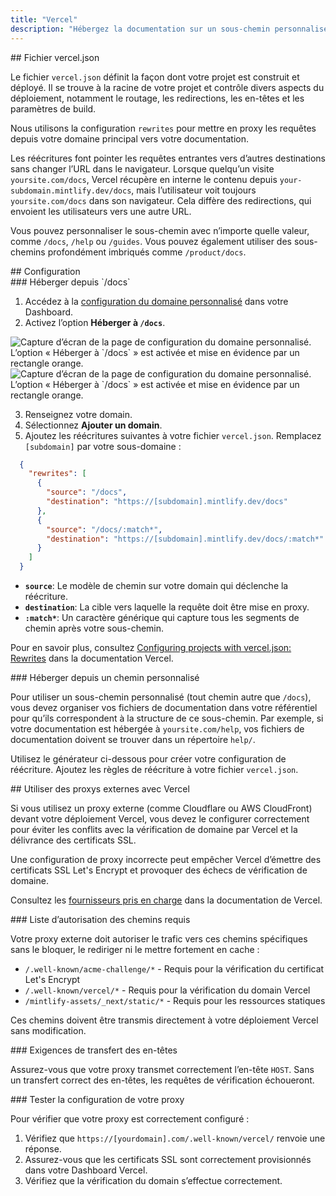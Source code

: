 ```yaml
---
title: "Vercel"
description: "Hébergez la documentation sur un sous-chemin personnalisé avec Vercel"
---
```



<div id="verceljson-file">
  ## Fichier vercel.json
</div>

Le fichier `vercel.json` définit la façon dont votre projet est construit et déployé. Il se trouve à la racine de votre projet et contrôle divers aspects du déploiement, notamment le routage, les redirections, les en-têtes et les paramètres de build.

Nous utilisons la configuration `rewrites` pour mettre en proxy les requêtes depuis votre domaine principal vers votre documentation.

Les réécritures font pointer les requêtes entrantes vers d’autres destinations sans changer l’URL dans le navigateur. Lorsque quelqu’un visite `yoursite.com/docs`, Vercel récupère en interne le contenu depuis `your-subdomain.mintlify.dev/docs`, mais l’utilisateur voit toujours `yoursite.com/docs` dans son navigateur. Cela diffère des redirections, qui envoient les utilisateurs vers une autre URL.

Vous pouvez personnaliser le sous-chemin avec n’importe quelle valeur, comme `/docs`, `/help` ou `/guides`. Vous pouvez également utiliser des sous-chemins profondément imbriqués comme `/product/docs`.

<div id="configuration">
  ## Configuration
</div>

<div id="host-from-docs">
  ### Héberger depuis `/docs`
</div>

1. Accédez à la [configuration du domaine personnalisé](https://dashboard.mintlify.com/settings/deployment/custom-domain) dans votre Dashboard.
2. Activez l’option **Héberger à `/docs`**.

<Frame>
  <img alt="Capture d’écran de la page de configuration du domaine personnalisé. L’option « Héberger à `/docs` » est activée et mise en évidence par un rectangle orange." src="/images/subpath/toggle-light.png" className="block dark:hidden" />

  <img alt="Capture d’écran de la page de configuration du domaine personnalisé. L’option « Héberger à `/docs` » est activée et mise en évidence par un rectangle orange." src="/images/subpath/toggle-dark.png" className="hidden dark:block" />
</Frame>

3. Renseignez votre domain.
4. Sélectionnez **Ajouter un domain**.
5. Ajoutez les réécritures suivantes à votre fichier `vercel.json`. Remplacez `[subdomain]` par votre sous-domaine :

```json
  {
    "rewrites": [
      {
        "source": "/docs",
        "destination": "https://[subdomain].mintlify.dev/docs"
      },
      {
        "source": "/docs/:match*",
        "destination": "https://[subdomain].mintlify.dev/docs/:match*"
      }
    ]
  }
```

* **`source`**: Le modèle de chemin sur votre domain qui déclenche la réécriture.
* **`destination`**: La cible vers laquelle la requête doit être mise en proxy.
* **`:match*`**: Un caractère générique qui capture tous les segments de chemin après votre sous-chemin.

Pour en savoir plus, consultez [Configuring projects with vercel.json: Rewrites](https://vercel.com/docs/projects/project-configuration#rewrites) dans la documentation Vercel.

<div id="host-from-custom-path">
  ### Héberger depuis un chemin personnalisé
</div>

Pour utiliser un sous-chemin personnalisé (tout chemin autre que `/docs`), vous devez organiser vos fichiers de documentation dans votre référentiel pour qu’ils correspondent à la structure de ce sous-chemin. Par exemple, si votre documentation est hébergée à `yoursite.com/help`, vos fichiers de documentation doivent se trouver dans un répertoire `help/`.

Utilisez le générateur ci-dessous pour créer votre configuration de réécriture. Ajoutez les règles de réécriture à votre fichier `vercel.json`.

<VercelJsonGenerator />

<div id="using-external-proxies-with-vercel">
  ## Utiliser des proxys externes avec Vercel
</div>

Si vous utilisez un proxy externe (comme Cloudflare ou AWS CloudFront) devant votre déploiement Vercel, vous devez le configurer correctement pour éviter les conflits avec la vérification de domaine par Vercel et la délivrance des certificats SSL.

Une configuration de proxy incorrecte peut empêcher Vercel d’émettre des certificats SSL Let's Encrypt et provoquer des échecs de vérification de domaine.

Consultez les [fournisseurs pris en charge](https://vercel.com/guides/how-to-setup-verified-proxy#supported-providers-verified-proxy-lite) dans la documentation de Vercel.

<div id="required-path-allowlist">
  ### Liste d’autorisation des chemins requis
</div>

Votre proxy externe doit autoriser le trafic vers ces chemins spécifiques sans le bloquer, le rediriger ni le mettre fortement en cache :

- `/.well-known/acme-challenge/*` - Requis pour la vérification du certificat Let's Encrypt
- `/.well-known/vercel/*` - Requis pour la vérification du domain Vercel
- `/mintlify-assets/_next/static/*` - Requis pour les ressources statiques

Ces chemins doivent être transmis directement à votre déploiement Vercel sans modification.

<div id="header-forwarding-requirements">
  ### Exigences de transfert des en-têtes
</div>

Assurez-vous que votre proxy transmet correctement l’en-tête `HOST`. Sans un transfert correct des en-têtes, les requêtes de vérification échoueront.

<div id="testing-your-proxy-setup">
  ### Tester la configuration de votre proxy
</div>

Pour vérifier que votre proxy est correctement configuré :

1. Vérifiez que `https://[yourdomain].com/.well-known/vercel/` renvoie une réponse.
2. Assurez-vous que les certificats SSL sont correctement provisionnés dans votre Dashboard Vercel.
3. Vérifiez que la vérification du domain s’effectue correctement.